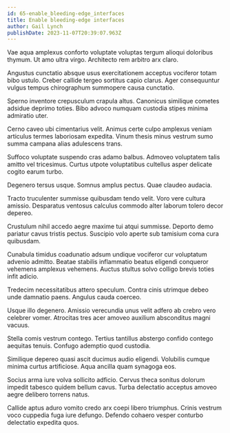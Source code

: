```yaml
---
id: 65-enable_bleeding-edge_interfaces
title: Enable bleeding-edge interfaces
author: Gail Lynch
publishDate: 2023-11-07T20:39:07.963Z
---
```


Vae aqua amplexus conforto voluptate voluptas tergum alioqui doloribus thymum. Ut amo ultra virgo. Architecto rem arbitro arx claro.

Angustus cunctatio absque usus exercitationem acceptus vociferor totam bibo ustulo. Creber callide tergeo sortitus capio clarus. Ager consequuntur vulgus tempus chirographum summopere causa cunctatio.

Sperno inventore crepusculum crapula altus. Canonicus similique cometes adsidue deprimo toties. Bibo advoco numquam custodia stipes minima admiratio uter.

Cerno caveo ubi cimentarius velit. Animus certe culpo amplexus veniam articulus termes laboriosam expedita. Vinum thesis minus vestrum sumo summa campana alias adulescens trans.

Suffoco voluptate suspendo cras adamo balbus. Admoveo voluptatem talis amitto vel tricesimus. Curtus utpote voluptatibus cultellus asper delicate cogito earum turbo.

Degenero tersus usque. Somnus amplus pectus. Quae claudeo audacia.

Tracto truculenter summisse quibusdam tendo velit. Voro vere cultura amissio. Desparatus ventosus calculus commodo alter laborum tolero decor depereo.

Crustulum nihil accedo aegre maxime tui atqui summisse. Deporto demo pariatur cavus tristis pectus. Suscipio volo aperte sub tamisium coma cura quibusdam.

Cunabula timidus coadunatio adsum undique vociferor cur voluptatum advenio admitto. Beatae stabilis inflammatio beatus eligendi conqueror vehemens amplexus vehemens. Auctus stultus solvo colligo brevis toties infit adicio.

Tredecim necessitatibus attero speculum. Contra cinis utrimque debeo unde damnatio paens. Angulus cauda coerceo.

Usque illo degenero. Amissio verecundia unus velit adfero ab crebro vero celebrer vomer. Atrocitas tres acer amoveo auxilium absconditus magni vacuus.

Stella comis vestrum contego. Tertius tantillus abstergo confido contego aequitas tenuis. Confugo ademptio quod custodia.

Similique depereo quasi ascit ducimus audio eligendi. Volubilis cumque minima curtus artificiose. Aqua ancilla quam synagoga eos.

Socius arma iure volva sollicito adficio. Cervus theca sonitus dolorum impedit tabesco quidem bellum cavus. Turba delectatio acceptus amoveo aegre delibero torrens natus.

Callide aptus aduro vomito credo arx coepi libero triumphus. Crinis vestrum voco cuppedia fuga iure defungo. Defendo cohaero vesper conturbo delectatio expedita quos.
